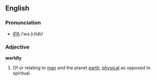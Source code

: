 ==English==
===Pronunciation===
*[[IPA]] /ˈwɜː(r)ldli/

===Adjective===
'''worldly'''

#Of or relating to [[man]] and the planet [[earth]], [[physical]] as opposed to spiritual.